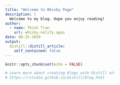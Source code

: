 ```yaml
---
title: "Welcome to Whisky Page"
description: |
  Welcome to my blog. Hope you enjoy reading!
author:
  - name: Thinh Tran 
    url: whisky.nelify.apps
date: 08-25-2020
output:
  distill::distill_article:
    self_contained: false
---
```


```r
knitr::opts_chunk$set(echo = FALSE)

# Learn more about creating blogs with Distill at:
# https://rstudio.github.io/distill/blog.html

```



